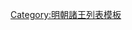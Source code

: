 {{ming|title=明朝涇陽國諸王|ed=涇陽國|head=[[正统 (年号)|正統]]八年（[[1443年]]）封。|
{{ming/title}}
{{ming/list|涇陽安靖王|[[朱祁銑]]|朱瞻埈、庶三子|[[1443年]]—[[1488年]]|正統八年封。[[弘治]]元年薨。}}
{{ming/list|涇陽王|[[朱見溢]]|朱祁銑、嫡一子|[[1491年]]—[[1495年]]|弘治四年襲封。八年革爵。十六年卒。無子，除。}}
}}<noinclude>
[[Category:明朝諸王列表模板]]
</noinclude>